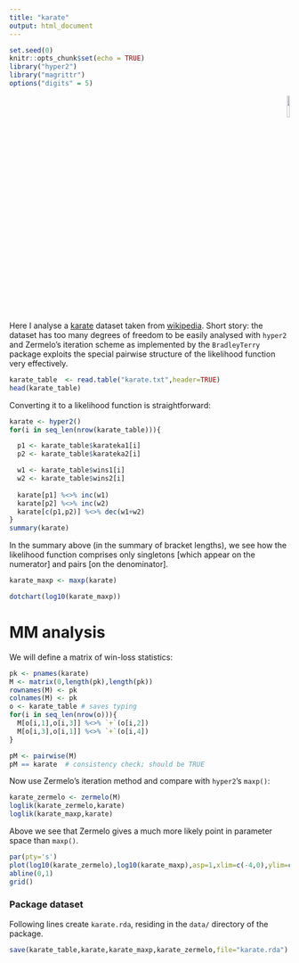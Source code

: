 ```yaml
---
title: "karate"
output: html_document
---
```


```r
set.seed(0)
knitr::opts_chunk$set(echo = TRUE)
library("hyper2")
library("magrittr")
options("digits" = 5)
```

<p style="text-align: right;">
![](`r system.file("help/figures/hyper2.png", package = "hyper2")`){width=10%}
</p>



Here I analyse a [karate](https://en.wikipedia.org/wiki/Karate)
dataset taken from
[wikipedia](https://en.wikipedia.org/wiki/2018_World_Karate_Championships).
Short story: the dataset has too many degrees of freedom to be easily
analysed with `hyper2` and Zermelo's iteration scheme as implemented
by the `BradleyTerry` package exploits the special pairwise structure
of the likelihood function very effectively.

```r
karate_table  <- read.table("karate.txt",header=TRUE)
head(karate_table)
```

Converting it to a likelihood function is straightforward:

```r
karate <- hyper2()
for(i in seq_len(nrow(karate_table))){

  p1 <- karate_table$karateka1[i]
  p2 <- karate_table$karateka2[i]

  w1 <- karate_table$wins1[i]
  w2 <- karate_table$wins2[i]
  
  karate[p1] %<>% inc(w1)
  karate[p2] %<>% inc(w2)
  karate[c(p1,p2)] %<>% dec(w1+w2)
}
summary(karate)
```

In the summary above (in the summary of bracket lengths), we see how
the likelihood function comprises only singletons [which appear on the
numerator] and pairs [on the denominator].

```r
karate_maxp <- maxp(karate)
```

```r
dotchart(log10(karate_maxp))
```



# MM analysis

We will define a matrix of win-loss statistics:

```r
pk <- pnames(karate)
M <- matrix(0,length(pk),length(pk))
rownames(M) <- pk
colnames(M) <- pk
o <- karate_table # saves typing
for(i in seq_len(nrow(o))){
  M[o[i,1],o[i,3]] %<>% `+`(o[i,2])
  M[o[i,3],o[i,1]] %<>% `+`(o[i,4])
}
```

```r
pM <- pairwise(M)
pM == karate  # consistency check; should be TRUE
```

Now use Zermelo's iteration method and compare with `hyper2`'s `maxp()`:

```r
karate_zermelo <- zermelo(M)
loglik(karate_zermelo,karate)
loglik(karate_maxp,karate)
```

Above we see that Zermelo gives a much more likely point in parameter
space than `maxp()`.

```r
par(pty='s')
plot(log10(karate_zermelo),log10(karate_maxp),asp=1,xlim=c(-4,0),ylim=c(-4,0))
abline(0,1)
grid()
```


### Package dataset

Following lines create `karate.rda`, residing in the `data/` directory
of the package.

```r
save(karate_table,karate,karate_maxp,karate_zermelo,file="karate.rda")
```
